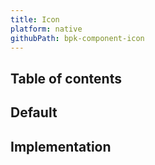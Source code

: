 ```yaml
---
title: Icon
platform: native
githubPath: bpk-component-icon
---
```





## Table of contents

## Default

<NativeComponentScreenshots
  iOS={iosIconsDefault}
  iOSAltText="iOS icons"
  android={androidIconsDefault}
  androidAltText="Android icons" />

## Implementation

<Readme />
